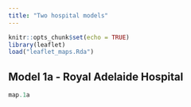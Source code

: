 ```yaml
---
title: "Two hospital models"
---
```


```r
knitr::opts_chunk$set(echo = TRUE)
library(leaflet)
load("leaflet_maps.Rda")
```


## Model 1a - Royal Adelaide Hospital


```r
map.1a
```



